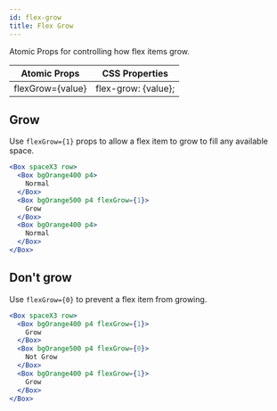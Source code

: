 ```yaml
---
id: flex-grow
title: Flex Grow
---
```


Atomic Props for controlling how flex items grow.

| Atomic Props     | CSS Properties      |
| ---------------- | ------------------- |
| flexGrow={value} | flex-grow: {value}; |

## Grow

Use `flexGrow={1}` props to allow a flex item to grow to fill any available space.

```jsx live
<Box spaceX3 row>
  <Box bgOrange400 p4>
    Normal
  </Box>
  <Box bgOrange500 p4 flexGrow={1}>
    Grow
  </Box>
  <Box bgOrange400 p4>
    Normal
  </Box>
</Box>
```

## Don't grow

Use `flexGrow={0}` to prevent a flex item from growing.

```jsx live
<Box spaceX3 row>
  <Box bgOrange400 p4 flexGrow={1}>
    Grow
  </Box>
  <Box bgOrange500 p4 flexGrow={0}>
    Not Grow
  </Box>
  <Box bgOrange400 p4 flexGrow={1}>
    Grow
  </Box>
</Box>
```
